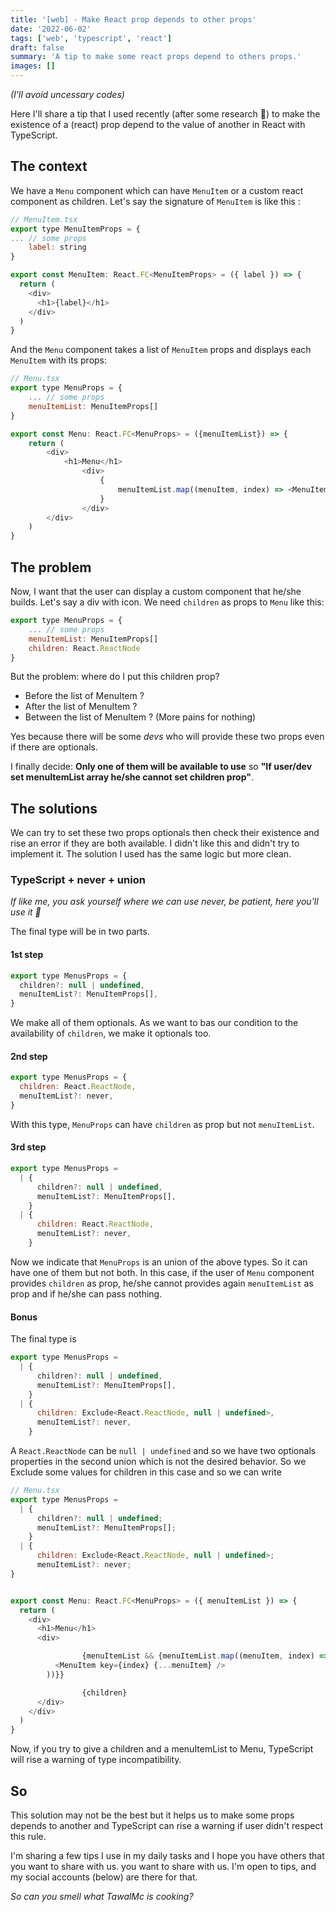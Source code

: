 ```yaml
---
title: '[web] - Make React prop depends to other props'
date: '2022-06-02'
tags: ['web', 'typescript', 'react']
draft: false
summary: 'A tip to make some react props depend to others props.'
images: []
---
```


_(I'll avoid uncessary codes)_

Here I'll share a tip that I used recently (after some research 🤣) to make the existence of a (react) prop depend to the value
of another in React with TypeScript.

## The context

We have a `Menu` component which can have `MenuItem` or a custom react component as children.
Let's say the signature of `MenuItem` is like this :

```js
// MenuItem.tsx
export type MenuItemProps = {
... // some props
	label: string
}

export const MenuItem: React.FC<MenuItemProps> = ({ label }) => {
  return (
    <div>
      <h1>{label}</h1>
    </div>
  )
}
```

And the `Menu` component takes a list of `MenuItem` props and displays each `MenuItem` with its props:

```js
// Menu.tsx
export type MenuProps = {
	... // some props
	menuItemList: MenuItemProps[]
}

export const Menu: React.FC<MenuProps> = ({menuItemList}) => {
	return (
		<div>
			<h1>Menu</h1>
				<div>
					{
						menuItemList.map((menuItem, index) => <MenuItem key={index} {...menuItem} />)
					}
				</div>
		</div>
	)
}

```

## The problem

Now, I want that the user can display a custom component that he/she builds. Let's say a div with icon. We need `children` as props to `Menu` like this:

```js
export type MenuProps = {
	... // some props
	menuItemList: MenuItemProps[]
	children: React.ReactNode
}
```

But the problem: where do I put this children prop?

- Before the list of MenuItem ?
- After the list of MenuItem ?
- Between the list of MenuItem ? (More pains for nothing)

Yes because there will be some _devs_ who will provide these two props even if there are optionals.

I finally decide: **Only one of them will be available to use** so **"If user/dev set menuItemList array he/she cannot set children prop"**.

## The solutions

We can try to set these two props optionals then check their existence and rise an error if they are both available.
I didn't like this and didn't try to implement it. The solution I used has the same logic but more clean.

### TypeScript + never + union

_If like me, you ask yourself where we can use never, be patient, here you'll use it 🤣_

The final type will be in two parts.

#### 1st step

```js
export type MenusProps = {
  children?: null | undefined,
  menuItemList?: MenuItemProps[],
}
```

We make all of them optionals. As we want to bas our condition to the availability of `children`, we make it optionals too.

#### 2nd step

```js
export type MenusProps = {
  children: React.ReactNode,
  menuItemList?: never,
}
```

With this type, `MenuProps` can have `children` as prop but not `menuItemList`.

#### 3rd step

```js
export type MenusProps =
  | {
      children?: null | undefined,
      menuItemList?: MenuItemProps[],
    }
  | {
      children: React.ReactNode,
      menuItemList?: never,
    }
```

Now we indicate that `MenuProps` is an union of the above types. So it can have one of them but not both.
In this case, if the user of `Menu` component provides `children` as prop, he/she cannot provides again `menuItemList` as
prop and if he/she can pass nothing.

#### Bonus

The final type is

```js
export type MenusProps =
  | {
      children?: null | undefined,
      menuItemList?: MenuItemProps[],
    }
  | {
      children: Exclude<React.ReactNode, null | undefined>,
      menuItemList?: never,
    }
```

A `React.ReactNode` can be `null | undefined` and so we have two optionals properties in the second union which is not the desired behavior. So we Exclude
some values for children in this case and so we can write

```js
// Menu.tsx
export type MenusProps =
  | {
      children?: null | undefined;
      menuItemList?: MenuItemProps[];
    }
  | {
      children: Exclude<React.ReactNode, null | undefined>;
      menuItemList?: never;
}


export const Menu: React.FC<MenuProps> = ({ menuItemList }) => {
  return (
    <div>
      <h1>Menu</h1>
      <div>

				{menuItemList && {menuItemList.map((menuItem, index) => (
          <MenuItem key={index} {...menuItem} />
        ))}}

				{children}
      </div>
    </div>
  )
}

```

Now, if you try to give a children and a menuItemList to Menu, TypeScript will rise a warning of type incompatibility.

## So

This solution may not be the best but it helps us to make some props depends to another and TypeScript can rise a warning if user didn't
respect this rule.

I'm sharing a few tips I use in my daily tasks and I hope you have others that you want to share with us.
you want to share with us. I'm open to tips, and my social accounts (below) are there for that.

_So can you smell what TawalMc is cooking?_
